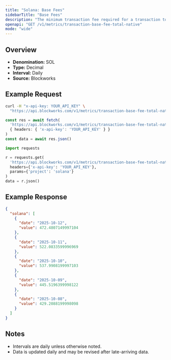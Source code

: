 ```yaml
---
title: "Solana: Base Fees"
sidebarTitle: "Base Fees"
description: "The minimum transaction fee required for a transaction to be included in a block"
openapi: "GET /v1/metrics/transaction-base-fee-total-native"
mode: "wide"
---
```


## Overview

- **Denomination:** SOL
- **Type:** Decimal
- **Interval:** Daily
- **Source:** Blockworks

## Example Request

<CodeGroup>

```bash cURL
curl -H "x-api-key: YOUR_API_KEY" \
  "https://api.blockworks.com/v1/metrics/transaction-base-fee-total-native?project=solana"
```

```typescript TypeScript
const res = await fetch(
  'https://api.blockworks.com/v1/metrics/transaction-base-fee-total-native?project=solana',
  { headers: { 'x-api-key': 'YOUR_API_KEY' } }
)
const data = await res.json()
```

```python Python
import requests

r = requests.get(
  'https://api.blockworks.com/v1/metrics/transaction-base-fee-total-native',
  headers={'x-api-key': 'YOUR_API_KEY'},
  params={'project': 'solana'}
)
data = r.json()
```

</CodeGroup>

## Example Response

```json
{
  "solana": [
    {
      "date": "2025-10-12",
      "value": 472.4807149997104
    },
    {
      "date": "2025-10-11",
      "value": 522.0833599996969
    },
    {
      "date": "2025-10-10",
      "value": 537.9908199997103
    },
    {
      "date": "2025-10-09",
      "value": 445.5196399998122
    },
    {
      "date": "2025-10-08",
      "value": 429.2088199998098
    }
  ]
}
```

## Notes
- Intervals are daily unless otherwise noted.
- Data is updated daily and may be revised after late-arriving data.